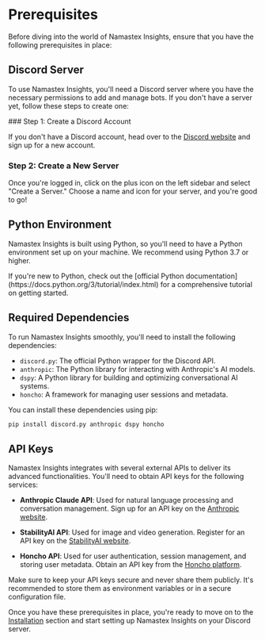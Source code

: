
# Prerequisites

Before diving into the world of Namastex Insights, ensure that you have the following prerequisites in place:

## Discord Server

To use Namastex Insights, you'll need a Discord server where you have the necessary permissions to add and manage bots. If you don't have a server yet, follow these steps to create one:

<Steps>
### Step 1: Create a Discord Account

If you don't have a Discord account, head over to the [Discord website](https://discord.com/) and sign up for a new account.

### Step 2: Create a New Server

Once you're logged in, click on the plus icon on the left sidebar and select "Create a Server." Choose a name and icon for your server, and you're good to go!
</Steps>

## Python Environment

Namastex Insights is built using Python, so you'll need to have a Python environment set up on your machine. We recommend using Python 3.7 or higher.

<Callout type="info">
If you're new to Python, check out the [official Python documentation](https://docs.python.org/3/tutorial/index.html) for a comprehensive tutorial on getting started.
</Callout>

## Required Dependencies

To run Namastex Insights smoothly, you'll need to install the following dependencies:

- `discord.py`: The official Python wrapper for the Discord API.
- `anthropic`: The Python library for interacting with Anthropic's AI models.
- `dspy`: A Python library for building and optimizing conversational AI systems.
- `honcho`: A framework for managing user sessions and metadata.

You can install these dependencies using pip:

```bash
pip install discord.py anthropic dspy honcho
```

## API Keys

Namastex Insights integrates with several external APIs to deliver its advanced functionalities. You'll need to obtain API keys for the following services:

- **Anthropic Claude API**: Used for natural language processing and conversation management. Sign up for an API key on the [Anthropic website](https://www.anthropic.com/).

- **StabilityAI API**: Used for image and video generation. Register for an API key on the [StabilityAI website](https://stability.ai/).

- **Honcho API**: Used for user authentication, session management, and storing user metadata. Obtain an API key from the [Honcho platform](https://honcho.dev/).

<Callout type="warning">
Make sure to keep your API keys secure and never share them publicly. It's recommended to store them as environment variables or in a secure configuration file.
</Callout>

Once you have these prerequisites in place, you're ready to move on to the [Installation](/getting-started/installation) section and start setting up Namastex Insights on your Discord server.